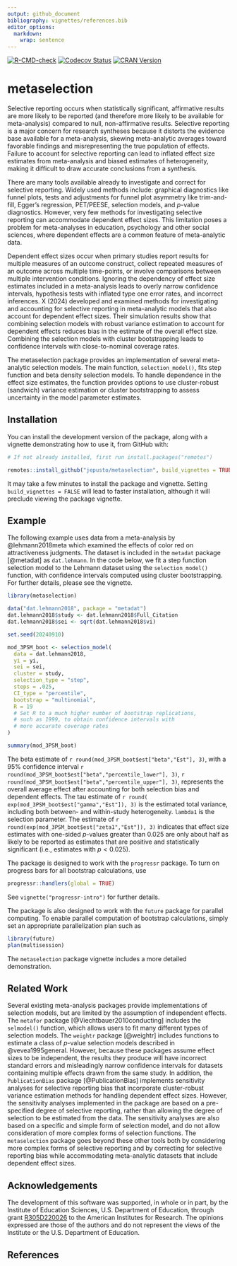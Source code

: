 ```yaml
---
output: github_document
bibliography: vignettes/references.bib
editor_options: 
  markdown: 
    wrap: sentence
---
```


<!-- badges: start -->

[![R-CMD-check](https://github.com/jepusto/metaselection/actions/workflows/R-CMD-check.yaml/badge.svg)](https://github.com/jepusto/metaselection/actions/workflows/R-CMD-check.yaml) [![Codecov Status](https://codecov.io/gh/jepusto/metaselection/graph/badge.svg?token=8T7IUFT1QV)](https://codecov.io/gh/jepusto/metaselection) [![CRAN Version](http://www.r-pkg.org/badges/version/metaselection)](https://CRAN.R-project.org/package=metaselection)
<!-- [![](http://cranlogs.r-pkg.org/badges/grand-total/metaselection)](https://CRAN.R-project.org/package=metaselection) --> 
<!-- [![](http://cranlogs.r-pkg.org/badges/last-month/metaselection)](https://CRAN.R-project.org/package=metaselection) -->

<!-- badges: end -->

# metaselection

Selective reporting occurs when statistically significant, affirmative results are more likely to be reported (and therefore more likely to be available for meta-analysis) compared to null, non-affirmative results.
Selective reporting is a major concern for research syntheses because it distorts the evidence base available for a meta-analysis, skewing meta-analytic averages toward favorable findings and misrepresenting the true population of effects.
Failure to account for selective reporting can lead to inflated effect size estimates from meta-analysis and biased estimates of heterogeneity, making it difficult to draw accurate conclusions from a synthesis.
<!-- This can take place at the study level, with entire studies left unpublished, or at the effect size level, with only positive effects reported and those with negative or non-affirming effects omitted from the publication. -->

There are many tools available already to investigate and correct for selective reporting.
Widely used methods include: graphical diagnostics like funnel plots, tests and adjustments for funnel plot asymmetry like trim-and-fill, Egger's regression, PET/PEESE, selection models, and $p$-value diagnostics.
However, very few methods for investigating selective reporting can accommodate dependent effect sizes.
This limitation poses a problem for meta-analyses in education, psychology and other social sciences, where dependent effects are a common feature of meta-analytic data.

Dependent effect sizes occur when primary studies report results for multiple measures of an outcome construct, collect repeated measures of an outcome across multiple time-points, or involve comparisons between multiple intervention conditions.
Ignoring the dependency of effect size estimates included in a meta-analysis leads to overly narrow confidence intervals, hypothesis tests with inflated type one error rates, and incorrect inferences. 
X (2024) developed and examined methods for investigating and accounting for selective reporting in meta-analytic models that also account for dependent effect sizes.
Their simulation results show that combining selection models with robust variance estimation to account for dependent effects reduces bias in the estimate of the overall effect size.
Combining the selection models with cluster bootstrapping leads to confidence intervals with close-to-nominal coverage rates.
<!-- Numerous methods have been developed to account for effect size dependencies, and some of these have been combined with a few of the available techniques for investigating selective reporting. However, these combined methods are currently limited to techniques based on regression adjustment or sensitivity analyses based on simple forms of selection. -->

The metaselection package provides an implementation of several meta-analytic selection models.
The main function, `selection_model()`, fits step function and beta density selection models.
To handle dependence in the effect size estimates, the function provides options to use cluster-robust (sandwich) variance estimation or cluster bootstrapping to assess uncertainty in the model parameter estimates.

## Installation

You can install the development version of the package, along with a vignette demonstrating how to use it, from GitHub with:

```r
# If not already installed, first run install.packages("remotes")

remotes::install_github("jepusto/metaselection", build_vignettes = TRUE)
```

It may take a few minutes to install the package and vignette.
Setting `build_vignettes = FALSE` will lead to faster installation, although it will preclude viewing the package vignette.

## Example

The following example uses data from a meta-analysis by @lehmann2018meta which examined the effects of color red on attractiveness judgments.
The dataset is included in the `metadat` package [@metadat] as `dat.lehmann`.
In the code below, we fit a step function selection model to the Lehmann dataset using the `selection_model()` function, with confidence intervals computed using cluster bootstrapping.
For further details, please see the vignette.

```r
library(metaselection)

data("dat.lehmann2018", package = "metadat")
dat.lehmann2018$study <- dat.lehmann2018$Full_Citation
dat.lehmann2018$sei <- sqrt(dat.lehmann2018$vi)

set.seed(20240910)

mod_3PSM_boot <- selection_model(
  data = dat.lehmann2018, 
  yi = yi,
  sei = sei,
  cluster = study,
  selection_type = "step",
  steps = .025,
  CI_type = "percentile",
  bootstrap = "multinomial",
  R = 19
  # Set R to a much higher number of bootstrap replications, 
  # such as 1999, to obtain confidence intervals with 
  # more accurate coverage rates
)

summary(mod_3PSM_boot)
```

The beta estimate of `r round(mod_3PSM_boot$est["beta","Est"], 3)`, with a 95% confidence interval `r round(mod_3PSM_boot$est["beta","percentile_lower"], 3)`, `r round(mod_3PSM_boot$est["beta","percentile_upper"], 3)`, represents the overall average effect after accounting for both selection bias and dependent effects.
The tau estimate of `r round( exp(mod_3PSM_boot$est["gamma","Est"]), 3)` is the estimated total variance, including both between- and within-study heterogeneity.
`lambda1` is the selection parameter.
The estimate of `r round(exp(mod_3PSM_boot$est["zeta1","Est"]), 3)` indicates that effect size estimates with one-sided $p$-values greater than 0.025 are only about half as likely to be reported as estimates that are positive and statistically significant (i.e., estimates with $p < 0.025$).

The package is designed to work with the `progressr` package.
To turn on progress bars for all bootstrap calculations, use

```r
progressr::handlers(global = TRUE)
```

See `vignette("progressr-intro")` for further details.

The package is also designed to work with the `future` package for parallel computing.
To enable parallel computation of bootstrap calculations, simply set an appropriate parallelization plan such as

```r
library(future)
plan(multisession)
```

The `metaselection` package vignette includes a more detailed demonstration.

## Related Work

Several existing meta-analysis packages provide implementations of selection models, but are limited by the assumption of independent effects.
The `metafor` package [@Viechtbauer2010conducting] includes the `selmodel()` function, which allows users to fit many different types of selection models.
The `weightr` package [@weightr] includes functions to estimate a class of $p$-value selection models described in @vevea1995general.
However, because these packages assume effect sizes to be independent, the results they produce will have incorrect standard errors and misleadingly narrow confidence intervals for datasets containing multiple effects drawn from the same study.
In addition, the `PublicationBias` package [@PublicationBias] implements sensitivity analyses for selective reporting bias that incorporate cluster-robust variance estimation methods for handling dependent effect sizes.
However, the sensitivity analyses implemented in the package are based on a pre-specified degree of selective reporting, rather than allowing the degree of selection to be estimated from the data.
The sensitivity analyses are also based on a specific and simple form of selection model, and do not allow consideration of more complex forms of selection functions.
The `metaselection` package goes beyond these other tools both by considering more complex forms of selective reporting and by correcting for selective reporting bias while accommodating meta-analytic datasets that include dependent effect sizes.

## Acknowledgements

The development of this software was supported, in whole or in part, by the Institute of Education Sciences, U.S. Department of Education, through grant [R305D220026](https://ies.ed.gov/funding/grantsearch/details.asp?ID=5730) to the American Institutes for Research.
The opinions expressed are those of the authors and do not represent the views of the Institute or the U.S.
Department of Education.

## References
